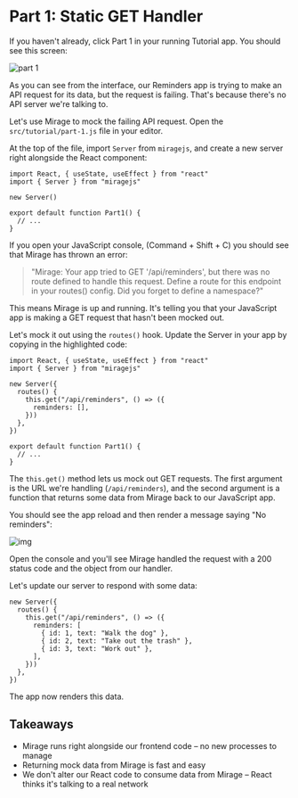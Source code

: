 # Part 1: Static GET Handler

If you haven't already, click Part 1 in your running Tutorial app. You should see this screen:

![part 1](./some-img)

As you can see from the interface, our Reminders app is trying to make an API request for its data, but the request is failing. That's because there's no API server we're talking to.

Let's use Mirage to mock the failing API request. Open the `src/tutorial/part-1.js` file in your editor.

At the top of the file, import `Server` from `miragejs`, and create a new server right alongside the React component:

```js{2,4}
import React, { useState, useEffect } from "react"
import { Server } from "miragejs"

new Server()

export default function Part1() {
  // ...
}
```

If you open your JavaScript console, (Command + Shift + C) you should see that Mirage has thrown an error:

> "Mirage: Your app tried to GET '/api/reminders', but there was no route defined to handle this request. Define a route for this endpoint in your routes() config. Did you forget to define a namespace?"

This means Mirage is up and running. It's telling you that your JavaScript app is making a GET request that hasn't been mocked out.

Let's mock it out using the `routes()` hook. Update the Server in your app by copying in the highlighted code:

```js{4-10}
import React, { useState, useEffect } from "react"
import { Server } from "miragejs"

new Server({
  routes() {
    this.get("/api/reminders", () => ({
      reminders: [],
    }))
  },
})

export default function Part1() {
  // ...
}
```

The `this.get()` method lets us mock out GET requests. The first argument is the URL we're handling (`/api/reminders`), and the second argument is a function that returns some data from Mirage back to our JavaScript app.

You should see the app reload and then render a message saying "No reminders":

![img](./another-image)

Open the console and you'll see Mirage handled the request with a 200 status code and the object from our handler.

Let's update our server to respond with some data:

```js{4-8}
new Server({
  routes() {
    this.get("/api/reminders", () => ({
      reminders: [
        { id: 1, text: "Walk the dog" },
        { id: 2, text: "Take out the trash" },
        { id: 3, text: "Work out" },
      ],
    }))
  },
})
```

The app now renders this data.

## Takeaways

- Mirage runs right alongside our frontend code – no new processes to manage
- Returning mock data from Mirage is fast and easy
- We don't alter our React code to consume data from Mirage – React thinks it's talking to a real network
